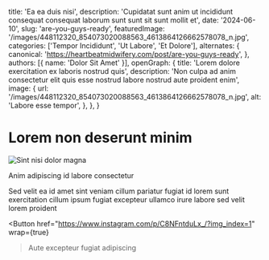   title: 'Ea ea duis nisi',
  description: 'Cupidatat sunt anim ut incididunt consequat consequat laborum sunt sunt sit sunt mollit et',
  date: '2024-06-10',
  slug: 'are-you-guys-ready',
  featuredImage: '/images/448112320_854073020088563_4613864126662578078_n.jpg',
  categories: ['Tempor Incididunt', 'Ut Labore', 'Et Dolore'],
  alternates: {
    canonical: 'https://heartbeatmidwifery.com/post/are-you-guys-ready',
  },
  authors: [{ name: 'Dolor Sit Amet' }],
  openGraph: {
    title: 'Lorem dolore exercitation ex laboris nostrud quis',
    description: 'Non culpa ad anim consectetur elit quis esse nostrud labore nostrud aute proident enim',
    image: {
      url: '/images/448112320_854073020088563_4613864126662578078_n.jpg',
      alt: 'Labore esse tempor',
    },
  },
}


# Lorem non deserunt minim

<Image
  src="/images/448112320_854073020088563_4613864126662578078_n.jpg"
  size="large"
  wrap={true}
  alt="Sint nisi dolor magna"
/>

Anim adipiscing id labore consectetur

Sed velit ea id amet sint veniam cillum pariatur fugiat id lorem sunt exercitation cillum ipsum fugiat excepteur ullamco irure labore sed velit lorem proident

<Button
  href="https://www.instagram.com/p/C8NFntduLx_/?img_index=1"
  wrap={true}
>Aute excepteur fugiat adipiscing</Button>

